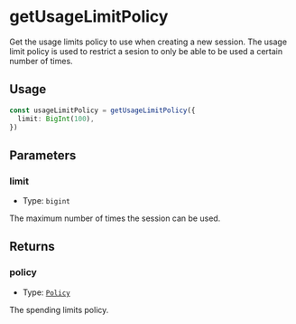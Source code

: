# getUsageLimitPolicy

Get the usage limits policy to use when creating a new session. The usage limit policy is used to restrict a sesion to only be able to be used a certain number of times.

## Usage

```typescript copy
const usageLimitPolicy = getUsageLimitPolicy({
  limit: BigInt(100),
})
```

## Parameters

### limit

- Type: `bigint`

The maximum number of times the session can be used.

## Returns

### policy

- Type: [`Policy`](/module-sdk/glossary/types.mdx#policy-1)

The spending limits policy.
